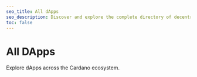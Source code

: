 ```yaml
---
seo_title: All dApps
seo_description: Discover and explore the complete directory of decentralized applications (dApps) built on Cardano. Browse and find the perfect dApp for your needs.
toc: false
---
```



# All DApps

Explore dApps across the Cardano ecosystem.

<DefaultDataTable
  projects={builders}
  filterBy="dapp"
  excludeTags="general_game"
/>

